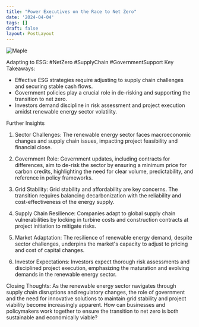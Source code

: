 ```yaml
---
title: "Power Executives on the Race to Net Zero"
date: '2024-04-04'
tags: []
draft: false
layout: PostLayout
---
```


<div className="flex justify-center">
  <div className="my-1 w-full px-2 xl:my-1 xl:w-1/2 xl:px-2">
    <img src="https://img.youtube.com/vi/gr7OUoDq-Bo/0.jpg" alt="Maple" className="mx-auto h-58 w-auto" />
  </div>
</div>

Adapting to ESG: #NetZero #SupplyChain #GovernmentSupport
Key Takeaways:
- Effective ESG strategies require adjusting to supply chain challenges and securing stable cash flows.
- Government policies play a crucial role in de-risking and supporting the transition to net zero.
- Investors demand discipline in risk assessment and project execution amidst renewable energy sector volatility.

Further Insights
1. Sector Challenges:
The renewable energy sector faces macroeconomic changes and supply chain issues, impacting project feasibility and financial close.

2. Government Role:
Government updates, including contracts for differences, aim to de-risk the sector by ensuring a minimum price for carbon credits, highlighting the need for clear volume, predictability, and reference in policy frameworks.

3. Grid Stability:
Grid stability and affordability are key concerns. The transition requires balancing decarbonization with the reliability and cost-effectiveness of the energy supply.

4. Supply Chain Resilience:
Companies adapt to global supply chain vulnerabilities by locking in turbine costs and construction contracts at project initiation to mitigate risks.

5. Market Adaptation:
The resilience of renewable energy demand, despite sector challenges, underpins the market's capacity to adjust to pricing and cost of capital changes.

6. Investor Expectations:
Investors expect thorough risk assessments and disciplined project execution, emphasizing the maturation and evolving demands in the renewable energy sector.

Closing Thoughts:
As the renewable energy sector navigates through supply chain disruptions and regulatory changes, the role of government and the need for innovative solutions to maintain grid stability and project viability become increasingly apparent. How can businesses and policymakers work together to ensure the transition to net zero is both sustainable and economically viable?
